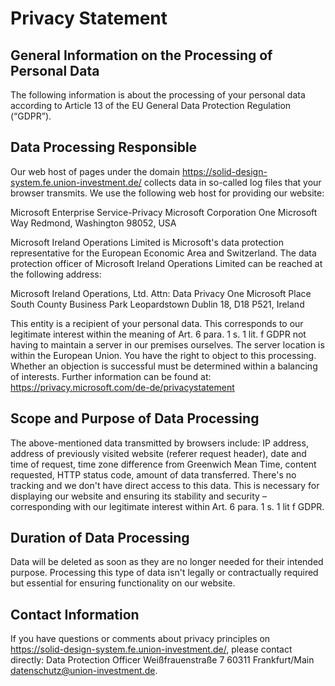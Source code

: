 
<Meta title="Legal/Privacy Statement" />

# Privacy Statement

## General Information on the Processing of Personal Data

The following information is about the processing of your personal data according to Article 13 of the EU General Data Protection Regulation (“GDPR”).

## Data Processing Responsible

Our web host of pages under the domain https://solid-design-system.fe.union-investment.de/ collects data in so-called log files that your browser transmits. We use the following web host for providing our website:

Microsoft Enterprise Service-Privacy
Microsoft Corporation
One Microsoft Way
Redmond, Washington 98052, USA

Microsoft Ireland Operations Limited is Microsoft's data protection representative for the European Economic Area and Switzerland. The data protection officer of Microsoft Ireland Operations Limited can be reached at the following address:

Microsoft Ireland Operations, Ltd.
Attn: Data Privacy
One Microsoft Place
South County Business Park
Leopardstown
Dublin 18, D18 P521, Ireland

This entity is a recipient of your personal data. This corresponds to our legitimate interest within the meaning of Art. 6 para. 1 s. 1 lit. f GDPR not having to maintain a server in our premises ourselves. The server location is within the European Union.
You have the right to object to this processing. Whether an objection is successful must be determined within a balancing of interests. Further information can be found at: https://privacy.microsoft.com/de-de/privacystatement

## Scope and Purpose of Data Processing

The above-mentioned data transmitted by browsers include:
IP address, address of previously visited website (referer request header), date and time of request, time zone difference from Greenwich Mean Time, content requested, HTTP status code, amount of data transferred.
There's no tracking and we don't have direct access to this data.
This is necessary for displaying our website and ensuring its stability and security – corresponding with our legitimate interest within Art. 6 para. 1 s. 1 lit f GDPR.

## Duration of Data Processing

Data will be deleted as soon as they are no longer needed for their intended purpose.
Processing this type of data isn't legally or contractually required but essential for ensuring functionality on our website.

## Contact Information

If you have questions or comments about privacy principles on https://solid-design-system.fe.union-investment.de/, please contact directly:
Data Protection Officer
Weißfrauenstraße 7
60311 Frankfurt/Main
datenschutz@union-investment.de.
